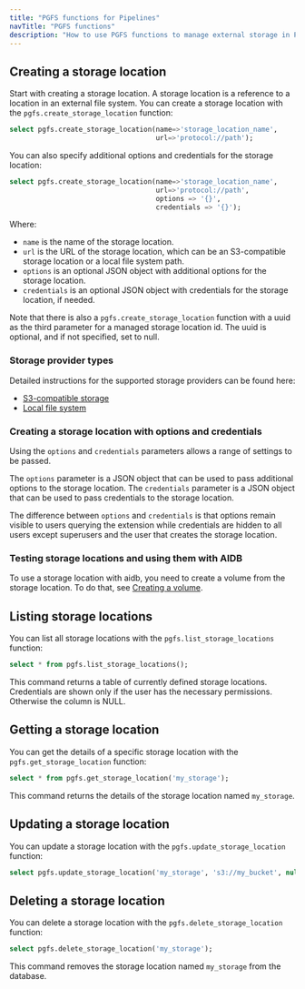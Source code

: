 ```yaml
---
title: "PGFS functions for Pipelines"
navTitle: "PGFS functions"
description: "How to use PGFS functions to manage external storage in Pipelines."
---
```


## Creating a storage location

Start with creating a storage location. A storage location is a reference to a location in an external file system. You can create a storage location with the `pgfs.create_storage_location` function:

```sql
select pgfs.create_storage_location(name=>'storage_location_name',
                                    url=>'protocol://path');
```

You can also specify additional options and credentials for the storage location:

```sql
select pgfs.create_storage_location(name=>'storage_location_name',
                                    url=>'protocol://path', 
                                    options => '{}', 
                                    credentials => '{}');
```

Where:

- `name` is the name of the storage location.
- `url` is the URL of the storage location, which can be an S3-compatible
    storage location or a local file system path.
- `options` is an optional JSON object with additional options for the storage location.
- `credentials` is an optional JSON object with credentials for the storage location, if needed.

Note that there is also a `pgfs.create_storage_location` function with a uuid as the third parameter for a managed storage location id. The uuid is optional, and if not specified, set to null.

### Storage provider types

Detailed instructions for the supported storage providers can be found here:

- [S3-compatible storage](s3)
- [Local file system](local)

### Creating a storage location with options and credentials

Using the `options` and `credentials` parameters allows a range of settings to be passed.

The `options` parameter is a JSON object that can be used to pass additional options to the storage location.
The `credentials` parameter is a JSON object that can be used to pass credentials to the storage location.

The difference between `options` and `credentials` is that options remain visible to users querying the extension while credentials are hidden to all users except superusers and the user that creates the storage location.

### Testing storage locations and using them with AIDB

To use a storage location with aidb, you need to create a volume from the storage location. To do that, see [Creating a volume](../../volumes).

## Listing storage locations

You can list all storage locations with the `pgfs.list_storage_locations` function:

```sql
select * from pgfs.list_storage_locations();
```

This command returns a table of currently defined storage locations. Credentials are shown only if the user has the necessary permissions. Otherwise the column is NULL.

## Getting a storage location

You can get the details of a specific storage location with the `pgfs.get_storage_location` function:

```sql
select * from pgfs.get_storage_location('my_storage');
```

This command returns the details of the storage location named `my_storage`.

## Updating a storage location

You can update a storage location with the `pgfs.update_storage_location` function:

```sql
select pgfs.update_storage_location('my_storage', 's3://my_bucket', null, '{"region": "eu-west"}'
```

## Deleting a storage location

You can delete a storage location with the `pgfs.delete_storage_location` function:

```sql
select pgfs.delete_storage_location('my_storage');
```

This command removes the storage location named `my_storage` from the database.
